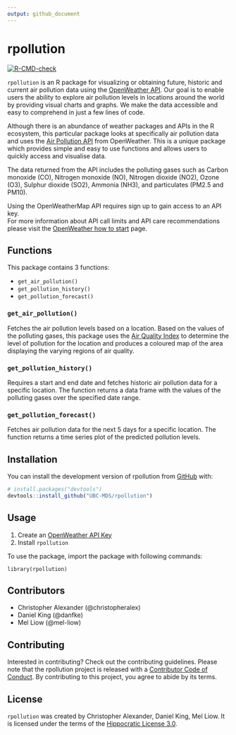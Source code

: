 ```yaml
---
output: github_document
---
```


<!-- README.md is generated from README.Rmd. Please edit that file -->

# rpollution

<!-- badges: start -->

[![R-CMD-check](https://github.com/UBC-MDS/rpollution/workflows/R-CMD-check/badge.svg)](https://github.com/UBC-MDS/rpollution/actions)
<!-- badges: end -->

`rpollution` is an R package for visualizing or obtaining future, historic and current air pollution data using the [OpenWeather API](https://openweathermap.org). Our goal is to enable users the ability to explore air pollution levels in locations around the world by providing visual charts and graphs. We make the data accessible and easy to comprehend in just a few lines of code.

Although there is an abundance of weather packages and APIs in the R ecosystem, this particular package looks at specifically air pollution data and uses the [Air Pollution API](https://openweathermap.org/api/air-pollution) from OpenWeather. This is a unique package which provides simple and easy to use functions and allows users to quickly access and visualise data.

The data returned from the API includes the polluting gases such as Carbon monoxide (CO), Nitrogen monoxide (NO), Nitrogen dioxide (NO2), Ozone (O3), Sulphur dioxide (SO2), Ammonia (NH3), and particulates (PM2.5 and PM10).

Using the OpenWeatherMap API requires sign up to gain access to an API key.  
For more information about API call limits and API care recommendations please visit the [OpenWeather how to start](https://openweathermap.org/appid) page.

## Functions

This package contains 3 functions: 

-   `get_air_pollution()`
-   `get_pollution_history()`
-   `get_pollution_forecast()`

### `get_air_pollution()`

Fetches the air pollution levels based on a location. Based on the values of the polluting gases, this package uses the [Air Quality Index](https://en.wikipedia.org/wiki/Air_quality_index#CAQI) to determine the level of pollution for the location and produces a coloured map of the area displaying the varying regions of air quality.

### `get_pollution_history()`

Requires a start and end date and fetches historic air pollution data for a specific location. The function returns a data frame with the values of the polluting gases over the specified date range.

### `get_pollution_forecast()`

Fetches air pollution data for the next 5 days for a specific location. The function returns a time series plot of the predicted pollution levels.

## Installation

You can install the development version of rpollution from [GitHub](https://github.com/UBC-MDS/rpollution) with:

``` r
# install.packages("devtools")
devtools::install_github("UBC-MDS/rpollution")
```

## Usage

1. Create an [OpenWeather API Key](https://openweathermap.org/appid)
2. Install `rpollution`

To use the package, import the package with following commands:
```
library(rpollution)
```

## Contributors 
- Christopher Alexander (@christopheralex)
- Daniel King (@danfke)
- Mel Liow (@mel-liow)

## Contributing

Interested in contributing? Check out the contributing guidelines. Please note that the rpollution project is released with a [Contributor Code of Conduct](https://github.com/UBC-MDS/rpollution/blob/master/CODE_OF_CONDUCT.md). By contributing to this project, you agree to abide by its terms.


## License

`rpollution` was created by Christopher Alexander, Daniel King, Mel Liow. It is licensed under the terms of the [Hippocratic License 3.0](https://github.com/UBC-MDS/rpollution/blob/main/LICENSE.md).
